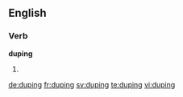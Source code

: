 
==English==

===Verb===
'''duping'''

# {{present participle of|dupe}}

[[de:duping]]
[[fr:duping]]
[[sv:duping]]
[[te:duping]]
[[vi:duping]]